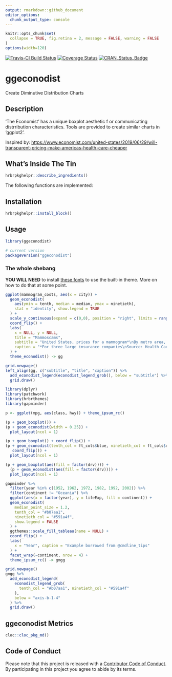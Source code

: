 ```yaml
---
output: rmarkdown::github_document
editor_options: 
  chunk_output_type: console
---
```

```r
knitr::opts_chunk$set(
  collapse = TRUE, fig.retina = 2, message = FALSE, warning = FALSE
)
options(width=120)
```

[![Travis-CI Build Status](https://travis-ci.org/hrbrmstr/ggeconodist.svg?branch=master)](https://travis-ci.org/hrbrmstr/ggeconodist) 
[![Coverage Status](https://codecov.io/gh/hrbrmstr/ggeconodist/branch/master/graph/badge.svg)](https://codecov.io/gh/hrbrmstr/ggeconodist)
[![CRAN_Status_Badge](https://www.r-pkg.org/badges/version/ggeconodist)](https://cran.r-project.org/package=ggeconodist)

# ggeconodist

Create Diminutive Distribution Charts

## Description

'The Economist' has a unique boxplot aesthetic f or
communicating distrribution characteristics. Tools are provided
to create similar charts in 'ggplot2'.

Inspired by: <https://www.economist.com/united-states/2019/06/29/will-transparent-pricing-make-americas-health-care-cheaper>

## What's Inside The Tin

```r
hrbrpkghelpr::describe_ingredients()
```

The following functions are implemented:

## Installation

```r
hrbrpkghelpr::install_block()
```

## Usage

```r
library(ggeconodist)

# current version
packageVersion("ggeconodist")

```

### The whole shebang

**YOU WILL NEED** to install [these fonts](https://github.com/economist-components/component-typography) to use the built-in theme. More on how to do that at some point.

```r
ggplot(mammogram_costs, aes(x = city)) +
  geom_econodist(
    aes(ymin = tenth, median = median, ymax = ninetieth),
    stat = "identity", show.legend = TRUE
  ) +
  scale_y_continuous(expand = c(0,0), position = "right", limits = range(0, 800)) +
  coord_flip() +
  labs(
    x = NULL, y = NULL,
    title = "Mammoscams",
    subtitle = "United States, prices for a mammogram*\nBy metro area, 2016, $",
    caption = "*For three large insurance companies\nSource: Health Care Cost Institute"
  ) +
  theme_econodist() -> gg

grid.newpage()
left_align(gg, c("subtitle", "title", "caption")) %>% 
  add_econodist_legend(econodist_legend_grob(), below = "subtitle") %>% 
  grid.draw()
```

```r
library(dplyr)
library(patchwork)
library(hrbrthemes)
library(gapminder)

p <- ggplot(mpg, aes(class, hwy)) + theme_ipsum_rc()

(p + geom_boxplot()) +
(p + geom_econodist(width = 0.25)) +
  plot_layout(ncol = 1)

(p + geom_boxplot() + coord_flip()) +
(p + geom_econodist(tenth_col = ft_cols$blue, ninetieth_col = ft_cols$red) +
   coord_flip()) +
  plot_layout(ncol = 1)

(p + geom_boxplot(aes(fill = factor(drv)))) +
  (p + geom_econodist(aes(fill = factor(drv)))) +
  plot_layout(ncol = 1)
```

```r
gapminder %>%
  filter(year %in% c(1952, 1962, 1972, 1982, 1992, 2002)) %>%
  filter(continent != "Oceania") %>%
  ggplot(aes(x = factor(year), y = lifeExp, fill = continent)) +
  geom_econodist(
    median_point_size = 1.2,
    tenth_col = "#b07aa1",
    ninetieth_col = "#591a4f",
    show.legend = FALSE
  ) +
  ggthemes::scale_fill_tableau(name = NULL) +
  coord_flip() +
  labs(
    x = "Year", caption = "Example borrowed from @cmdline_tips"
  ) +
  facet_wrap(~continent, nrow = 4) +
  theme_ipsum_rc() -> gmgg

grid.newpage()
gmgg %>% 
  add_econodist_legend(
    econodist_legend_grob(
      tenth_col = "#b07aa1", ninetieth_col = "#591a4f"
    ), 
    below = "axis-b-1-4"
  ) %>% 
  grid.draw()
```

## ggeconodist Metrics

```r
cloc::cloc_pkg_md()
```

## Code of Conduct

Please note that this project is released with a [Contributor Code of Conduct](CONDUCT.md). 
By participating in this project you agree to abide by its terms.
